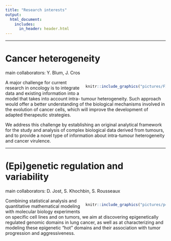 ```yaml
---
title: "Research interests"
output:
  html_document:
    includes:
      in_header: header.html
---
```


<style>
.column-left{
  float: left;
  width: 33%;
  text-align: left;
}
.column-center{
  display: inline-block;
  width: 33%;
  text-align: center;
}
.column-right{
  float: right;
  width: 50%;
  text-align: right;
}
</style>

***

# Cancer heterogeneity  
main collaborators: Y. Blum, J. Cros

<div class="column-right">
```r
knitr::include_graphics("pictures/FIG1.png")
``` 
</div>

  A major challenge for current research in oncology is to integrate data and existing information into a model that takes into account intra- tumour heterogeneity. Such approach would offer a better understanding of the biological mechanisms involved in the evolution of cancer cells, which will improve the development of adapted therapeutic strategies.

  We address this challenge by establishing an original analytical framework for the study and analysis of complex biological data derived from tumours, and to provide a novel type of information about intra-tumour heterogeneity and cancer virulence.



***

# (Epi)genetic regulation and variability
main collaborators: D. Jost, S. Khochbin, S. Rousseaux

<div class="column-right">
```r
knitr::include_graphics("pictures/penda.png")
``` 
</div>


  
  Combining statistical analysis and quantitative mathematical modeling with molecular biology experiments on specific cell lines and on tumors, we aim at discovering epigenetically regulated genomic domains in lung cancer, as well as at characterizing and modeling these epigenetic “hot” domains and their association with tumor progression and aggressiveness.


  